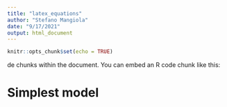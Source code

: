 ```yaml
---
title: "latex_equations"
author: "Stefano Mangiola"
date: "9/17/2021"
output: html_document
---
```


```r
knitr::opts_chunk$set(echo = TRUE)
```

de chunks within the document. You can embed an R code chunk like this:

# Simplest model



```{=tex}
\begin{align}

& \text{BetaBinomial}^{*}\left ( k_{g,s} | n_{s}, \alpha_{g}, \beta_{g} \right ) = {n_{s} \choose k_{g,s}}{\frac {\mathrm {B} (k_{g,s}+\alpha_{g} ,n_{s}-k_{g,s}+\beta_{g} )}{\mathrm {B} (\alpha_{g} ,\beta_{g} )}}  & \textrm{ (1) } \\

& \alpha_{g} = \pi_{g} \sigma_{g}; \beta_{g} = (1-\pi_{g}) \sigma_{g} \textrm{ for } 0 < \pi_{g} < 1 \textrm{ and } \sigma_{g} > 0 & \textrm{ (2) } \\

& \text{BetaBinomial}\left ( k_{g,s} | n_{s}, \pi_{g}, \sigma_{g} \right ) = {n_{s} \choose k_{g,s}}{\frac {\mathrm {B} (k_{g,s}+(\pi_{g} \sigma_{g}) ,n_{s}-k_{g,s}+((1-\pi_{g}) \sigma_{g}) )}{\mathrm {B} (\pi_{g} \sigma_{g} , (1-\pi_{g}) \sigma_{g} )}}  & \textrm{ (3) } \\





& \textbf{ Single-mean model } \\

& P\left ( \pi, \sigma \right ) 
 \prod_{s=1}^{S} \prod_{g=1}^{G} P\left ( k_{g,s} | n_{s}, \pi_{g}, \sigma_{g} \right ) & \textrm{ (4) } \\

& k_{g,s} \sim \text{BetaBinomial} \left(n_{s}, \pi_{g}, \sigma_{g} \right ) \textrm{ for } \sum_{g=1}^{G} \pi_{g} = 1 \textrm{ and } \sigma_{g} > 0 & \textrm{ (5) } \\





& \boldsymbol{\pi} = \text{multinomialLogistic} \left(\boldsymbol{\mu} \right) =  \frac{e^{\boldsymbol{\mu}}}{\sum_{g=1}^{G} e^{\mu_{g} }} \textrm{ for } \sum_{g=1}^{G} \mu_{g} = 0  & \textrm{ (6) } \\

& \sigma_{g} = e^{\omega_{g}}  & \textrm{ (7) } \\

& \text{E}\left(\omega_{g} \right) = \lambda_{0} + \lambda_{1} \mu_{g} & \textrm{ (8) } \\





& \textbf{ Single-mean hierarchical model } \\

& P\left ( \boldsymbol{\mu}, \lambda_{0}, \lambda \right )  \prod_{g=1}^{G} P\left ( \omega_{g} | \mu_{g}, \lambda_{0}, \lambda, \phi \right ) \prod_{s=1}^{S} \prod_{g=1}^{G} P\left ( k_{g,s} | n_{s}, \mu_{g}, \omega_{g} \right ) & \textrm{ (9) } \\

& k_{g,s} \sim \text{BetaBinomial} \left(n_{s}, \text{multinomialLogistic}(\mu)_{g}, e^{\omega}_{g} \right ) \textrm{ for } \sum_{g=1}^{G} \mu_{g} = 0 & \textrm{ (10) } \\

& \omega_{g} \sim \text{Normal} \left(\lambda_{0} + \lambda_{1} \mu_{g}, \phi \right ) & \textrm{ (11) } \\


& \mu_{g,condition} = \text{intercept}_{g} + \text{effect}_{g} x_{s} \textrm{ for } \sum_{g=1}^{G} \text{intercept}_{g} = 0 \textrm{ and } \sum_{g=1}^{G} \text{effect}_{g} = 0 & \textrm{ (12) } \\


& \boldsymbol{M}_{G,S} = \boldsymbol{\Gamma}_{G,C} \times \boldsymbol{X}_{C,S} \textrm{ for } s \in[1..S] \sum_{g=1}^{G} \mu_{g, s} = 0 & \textrm{ (13) } \\




& \textbf{ Regression hierarchical model } \\

& P\left (\boldsymbol{\Gamma}, \lambda_{0}, \lambda, \phi \right )  \prod_{g=1}^{G} P\left ( \omega_{g} | \mu_{g,1}, \lambda_{0}, \lambda_{1}, \phi \right ) \prod_{s=1}^{S} \prod_{g=1}^{G} P\left ( k_{g,s} | n_{s}, \mu_{g}, X_{s}, \omega_{g} \right ) & \textrm{ (14) } \\

& k_{g,s} \sim \text{BetaBinomial} \left(n_{s}, \text{multinomialLogistic}(\boldsymbol{\mu_{g,s}}), e^{\omega}_{g} \right ) & \textrm{ (15) } \\

& \omega_{g} \sim \text{Normal} \left(\lambda_{0} + \lambda_{1} \gamma_{g,1}, \phi \right ) & \textrm{ (16) } \\
& \gamma_{g,c} \sim \text{Normal} \left(0,5 \right ) & \textrm{ (17) } \\
& \lambda_{0}, \lambda_{1}, \phi \sim \text{Normal} \left(0,5 \right ) & \textrm{ (18) } \\

& \text{E}\left(\omega_{g,i} \right) = \lambda_{0} + \lambda_{1} \mu_{g,i} & \textrm{ (19) } \\
& \omega_{g,i} \sim \text{Normal} \left(\lambda_{0} + \lambda_{1} \mu_{g,i}, \phi \right ) & \textrm{ (20) } \\

\end{align}
```



```{=tex}
\begin{align}



& \text{var(k)} \approx  n \left(\frac{\alpha}{\alpha + \beta} \right) + \lambda_{2} \left(\frac{(\frac{\alpha}{\alpha + \beta})}{GM(\frac{\alpha}{\alpha + \beta})}\right)^{\lambda_1} n^{\lambda_1 + 1} \left(n(\frac{\alpha}{\alpha + \beta}) \right)^{1-\lambda_{1}} \\

& \text{var(k)} \approx  n \left(\frac{\alpha}{\alpha + \beta} \right) + \lambda_{2} \left(\frac{(\frac{\alpha}{\alpha + \beta})}{log(\frac{\alpha}{\alpha + \beta})}\right)^{\lambda_1} n^{\lambda_1 + 1} \left(n(\frac{\alpha}{\alpha + \beta}) \right)^{1-\lambda_{1}} \\


\end{align}
```

